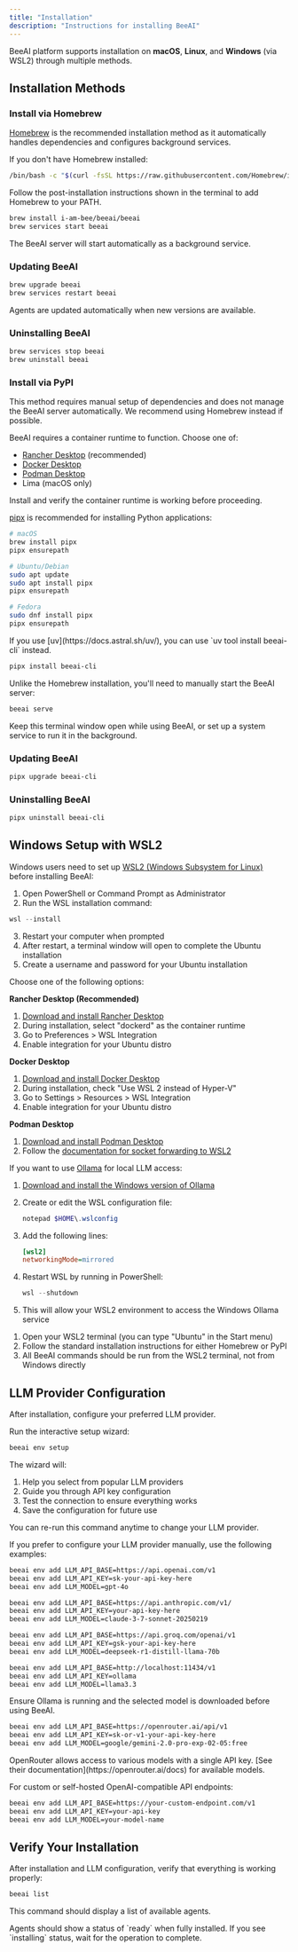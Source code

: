 ```yaml
---
title: "Installation"
description: "Instructions for installing BeeAI"
---
```


BeeAI platform supports installation on **macOS**, **Linux**, and **Windows** (via WSL2) through multiple methods.

## Installation Methods

<Tabs>
<Tab title="Homebrew (Recommended)">

### Install via Homebrew

[Homebrew](https://brew.sh/) is the recommended installation method as it automatically handles dependencies and configures background services.

<Steps>
<Step title="Set up Homebrew">

If you don't have Homebrew installed:

```bash
/bin/bash -c "$(curl -fsSL https://raw.githubusercontent.com/Homebrew/install/HEAD/install.sh)"
```

<Note>
Follow the post-installation instructions shown in the terminal to add Homebrew to your PATH.
</Note>
</Step>

<Step title="Install BeeAI">

```bash
brew install i-am-bee/beeai/beeai
brew services start beeai
```

The BeeAI server will start automatically as a background service.
</Step>
</Steps>

### Updating BeeAI

```bash
brew upgrade beeai
brew services restart beeai
```

<Note>
Agents are updated automatically when new versions are available.
</Note>

### Uninstalling BeeAI

```bash
brew services stop beeai
brew uninstall beeai
```

</Tab>

<Tab title="PyPI">

### Install via PyPI

<Warning>
This method requires manual setup of dependencies and does not manage the BeeAI server automatically. We recommend using Homebrew instead if possible.
</Warning>

<Steps>
<Step title="Install a Container Runtime">

BeeAI requires a container runtime to function. Choose one of:

- [Rancher Desktop](https://rancherdesktop.io/) (recommended)
- [Docker Desktop](https://www.docker.com/products/docker-desktop/)
- [Podman Desktop](https://podman-desktop.io/)
- Lima (macOS only)

Install and verify the container runtime is working before proceeding.
</Step>

<Step title="Install pipx">

[pipx](https://pipx.pypa.io/) is recommended for installing Python applications:

```bash
# macOS
brew install pipx
pipx ensurepath

# Ubuntu/Debian
sudo apt update
sudo apt install pipx
pipx ensurepath

# Fedora
sudo dnf install pipx
pipx ensurepath
```

<Tip>
If you use [uv](https://docs.astral.sh/uv/), you can use `uv tool install beeai-cli` instead.
</Tip>
</Step>

<Step title="Install BeeAI">

```bash
pipx install beeai-cli
```
</Step>

<Step title="Run the BeeAI Server">

Unlike the Homebrew installation, you'll need to manually start the BeeAI server:

```bash
beeai serve
```

<Note>
Keep this terminal window open while using BeeAI, or set up a system service to run it in the background.
</Note>
</Step>
</Steps>

### Updating BeeAI

```bash
pipx upgrade beeai-cli
```

### Uninstalling BeeAI

```bash
pipx uninstall beeai-cli
```

</Tab>
</Tabs>

## Windows Setup with WSL2

<Accordion title="Detailed Windows (WSL2) Setup Instructions">

Windows users need to set up [WSL2 (Windows Subsystem for Linux)](https://learn.microsoft.com/en-us/windows/wsl/install) before installing BeeAI:

<Steps>
<Step title="Install WSL2">

1. Open PowerShell or Command Prompt as Administrator
2. Run the WSL installation command:

```powershell
wsl --install
```

3. Restart your computer when prompted
4. After restart, a terminal window will open to complete the Ubuntu installation
5. Create a username and password for your Ubuntu installation
</Step>

<Step title="Set Up a Container Runtime">

Choose one of the following options:

**Rancher Desktop (Recommended)**
1. [Download and install Rancher Desktop](https://rancherdesktop.io/)
2. During installation, select "dockerd" as the container runtime
3. Go to Preferences > WSL Integration
4. Enable integration for your Ubuntu distro

**Docker Desktop**
1. [Download and install Docker Desktop](https://www.docker.com/products/docker-desktop/)
2. During installation, check "Use WSL 2 instead of Hyper-V"
3. Go to Settings > Resources > WSL Integration
4. Enable integration for your Ubuntu distro

**Podman Desktop**
1. [Download and install Podman Desktop](https://podman-desktop.io/)
2. Follow the [documentation for socket forwarding to WSL2](https://podman-desktop.io/docs/podman/accessing-podman-from-another-wsl-instance)
</Step>

<Step title="Configure WSL for Ollama (Optional)">

If you want to use [Ollama](https://ollama.com/) for local LLM access:

1. [Download and install the Windows version of Ollama](https://ollama.com/download/windows)
2. Create or edit the WSL configuration file:
   
   ```powershell
   notepad $HOME\.wslconfig
   ```

3. Add the following lines:

   ```ini
   [wsl2]
   networkingMode=mirrored
   ```

4. Restart WSL by running in PowerShell:

   ```powershell
   wsl --shutdown
   ```

5. This will allow your WSL2 environment to access the Windows Ollama service
</Step>

<Step title="Use BeeAI in WSL">

1. Open your WSL2 terminal (you can type "Ubuntu" in the Start menu)
2. Follow the standard installation instructions for either Homebrew or PyPI
3. All BeeAI commands should be run from the WSL2 terminal, not from Windows directly
</Step>
</Steps>

</Accordion>

## LLM Provider Configuration

After installation, configure your preferred LLM provider.

<Tabs>
<Tab title="Interactive Setup (Recommended)">

Run the interactive setup wizard:

```bash
beeai env setup
```

The wizard will:
1. Help you select from popular LLM providers
2. Guide you through API key configuration
3. Test the connection to ensure everything works
4. Save the configuration for future use

<Tip>
You can re-run this command anytime to change your LLM provider.
</Tip>

</Tab>

<Tab title="Manual Configuration">

If you prefer to configure your LLM provider manually, use the following examples:

<AccordionGroup>
<Accordion title="OpenAI API">

```bash
beeai env add LLM_API_BASE=https://api.openai.com/v1
beeai env add LLM_API_KEY=sk-your-api-key-here
beeai env add LLM_MODEL=gpt-4o
```

</Accordion>

<Accordion title="Anthropic Claude API">

```bash
beeai env add LLM_API_BASE=https://api.anthropic.com/v1/
beeai env add LLM_API_KEY=your-api-key-here
beeai env add LLM_MODEL=claude-3-7-sonnet-20250219
```

</Accordion>

<Accordion title="Groq API">

```bash
beeai env add LLM_API_BASE=https://api.groq.com/openai/v1
beeai env add LLM_API_KEY=gsk-your-api-key-here
beeai env add LLM_MODEL=deepseek-r1-distill-llama-70b
```

</Accordion>

<Accordion title="Ollama (Local LLM)">

```bash
beeai env add LLM_API_BASE=http://localhost:11434/v1
beeai env add LLM_API_KEY=ollama
beeai env add LLM_MODEL=llama3.3
```

<Note>
Ensure Ollama is running and the selected model is downloaded before using BeeAI.
</Note>

</Accordion>

<Accordion title="OpenRouter">

```bash
beeai env add LLM_API_BASE=https://openrouter.ai/api/v1
beeai env add LLM_API_KEY=sk-or-v1-your-api-key-here
beeai env add LLM_MODEL=google/gemini-2.0-pro-exp-02-05:free
```

<Tip>
OpenRouter allows access to various models with a single API key. [See their documentation](https://openrouter.ai/docs) for available models.
</Tip>

</Accordion>

<Accordion title="Custom Provider">

For custom or self-hosted OpenAI-compatible API endpoints:

```bash
beeai env add LLM_API_BASE=https://your-custom-endpoint.com/v1
beeai env add LLM_API_KEY=your-api-key
beeai env add LLM_MODEL=your-model-name
```

</Accordion>
</AccordionGroup>

</Tab>
</Tabs>

## Verify Your Installation

After installation and LLM configuration, verify that everything is working properly:

```bash
beeai list
```

This command should display a list of available agents.

<Note>
Agents should show a status of `ready` when fully installed. If you see `installing` status, wait for the operation to complete.
</Note>
